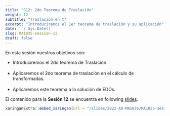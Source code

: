 ---
title: "S12: 2do Teorema de Traslación"
weight: 12
subtitle: "Traslación en t"
excerpt: "Introduciremos el 1er teorema de traslación y su aplicación"
date: '`r Sys.Date()`'
slug: MA1035-session-12
draft: false
---

En esta sesión nuestros objetivos son:

* Introduciremos el 2do teorema de Traslación. <br/><br/>
* Aplicaremos el 2do teorema de traslación en el cálculo de transformadas. <br/><br/>
* Aplicaremos este teorema a la solución de EDOs.

El contenido para la **Sesión 12** se encuentra en following [slides](/slides/2022-AD-MA1035/MA1035-sesion-12).

```{r embed-xaringan, echo=FALSE}
xaringanExtra::embed_xaringan(url = "/slides/2022-AD-MA1035/MA1035-sesion-12", ratio = "4:3")
```